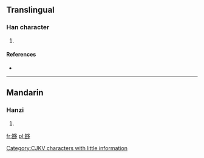 ==Translingual==

===Han character===
{{Han char|rn=36|rad=夕|as=12|sn=15|four=|canj=廿女弓戈弓 (TVNIN)}}

# {{defn|Han|sort=夕12}}

====References====
* {{Han ref|kx=0247.241|dkj=05818|dj=0492.200|hdz=20866.110|uh=5926|ud=22822}}

----

==Mandarin==

===Hanzi===
{{cmn-hanzi|pin=[[chèn]] ([[chen4]])|wg=ch'en<sup>4</sup>}}

# {{defn|lang=cmn|sort=夕12}}

[[Category:CJKV characters with little information]]

[[fr:夦]]
[[pl:夦]]